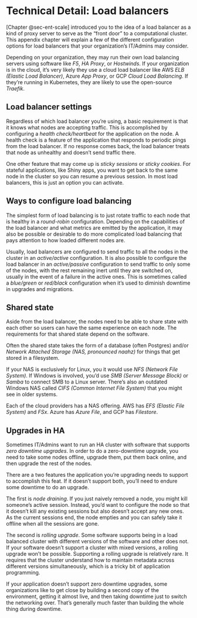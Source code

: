 # Technical Detail: Load balancers {#sec-append-lb}

[Chapter @sec-ent-scale] introduced you to the idea of a load balancer
as a kind of proxy server to serve as the "front door" to a
computational cluster. This appendix chapter will explain a few of the
different configuration options for load balancers that your
organization's IT/Admins may consider.

Depending on your organization, they may run their own load balancing
servers using software like *F5*, *HA Proxy*, or *Hostwinds*. If your
organization is in the cloud, it's very likely they use a cloud load
balancer like AWS *ELB* *(Elastic Load Balancer)*, Azure *App Proxy*, or
GCP *Cloud Load Balancing*. If they're running in Kubernetes, they are
likely to use the open-source *Traefik*.

## Load balancer settings

Regardless of which load balancer you're using, a basic requirement is
that it knows what nodes are accepting traffic. This is accomplished by
configuring a *health check/heartbeat* for the application on the node.
A health check is a feature of the application that responds to periodic
pings from the load balancer. If no response comes back, the load
balancer treats that node as unhealthy and doesn't send traffic there.

One other feature that may come up is *sticky sessions* or *sticky
cookies*. For stateful applications, like Shiny apps, you want to get
back to the same node in the cluster so you can resume a previous
session. In most load balancers, this is just an option you can
activate.

## Ways to configure load balancing

The simplest form of load balancing is to just rotate traffic to each
node that is healthy in a *round-robin* configuration. Depending on the
capabilities of the load balancer and what metrics are emitted by the
application, it may also be possible or desirable to do more complicated
load balancing that pays attention to how loaded different nodes are.

Usually, load balancers are configured to send traffic to all the nodes
in the cluster in an *active/active* configuration. It is also possible
to configure the load balancer in an *active/passive* configuration to
send traffic to only some of the nodes, with the rest remaining inert
until they are switched on, usually in the event of a failure in the
active ones. This is sometimes called a *blue/green* or *red/black*
configuration when it's used to diminish downtime in upgrades and
migrations.

## Shared state

Aside from the load balancer, the nodes need to be able to share state
with each other so users can have the same experience on each node. The
requirements for that shared state depend on the software.

Often the shared state takes the form of a database (often Postgres)
and/or *Network Attached Storage (NAS, pronounced naahz)* for things
that get stored in a filesystem.

If your NAS is exclusively for Linux, you it would use *NFS (Network
File System)*. If Windows is involved, you'd use *SMB (Server Message
Block)* or *Samba* to connect SMB to a Linux server. There's also an
outdated Windows NAS called *CIFS (Common Internet File System)* that
you might see in older systems.

Each of the cloud providers has a NAS offering. AWS has *EFS (Elastic
File System)* and *FSx*. Azure has *Azure File*, and GCP has
*Filestore*.

## Upgrades in HA

Sometimes IT/Admins want to run an HA cluster with software that
supports *zero downtime upgrades*. In order to do a zero-downtime
upgrade, you need to take some nodes offline, upgrade them, put them
back online, and then upgrade the rest of the nodes.

There are a two features the application you're upgrading needs to
support to accomplish this feat. If it doesn't support both, you'll need
to endure some downtime to do an upgrade.

The first is *node draining*. If you just naively removed a node, you
might kill someone's active session. Instead, you'd want to configure
the node so that it doesn't kill any existing sessions but also doesn't
accept any new ones. As the current sessions end, the node empties and
you can safely take it offline when all the sessions are gone.

The second is *rolling upgrade*. Some software supports being in a load
balanced cluster with different versions of the software and other does
not. If your software doesn't support a cluster with mixed versions, a
rolling upgrade won't be possible. Supporting a rolling upgrade is
relatively rare. It requires that the cluster understand how to maintain
metadata across different versions simultaneously, which is a tricky bit
of application programming.

If your application doesn't support zero downtime upgrades, some
organizations like to get close by building a second copy of the
environment, getting it almost live, and then taking downtime just to
switch the networking over. That's generally much faster than building
the whole thing during downtime.
